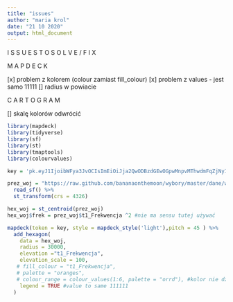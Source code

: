 ```yaml
---
title: "issues"
author: "maria krol"
date: "21 10 2020"
output: html_document
---
```


################ I S S U E S  T O  S O L V E / F I X #############


####### M A P D E C K ####### 

[x] problem z kolorem (colour zamiast fill_colour)
[x] problem z values - jest samo 11111
[] radius w powiacie

####### C A R T O G R A M ####### 

[] skalę kolorów odwrócić

```r

library(mapdeck)
library(tidyverse)
library(sf)
library(st)
library(tmaptools)
library(colourvalues)

key = 'pk.eyJ1IjoibWFya3JvOCIsImEiOiJja2QwODBzdGEwOGpwMnpvMThwdmFqZjNyIn0.BltIhc4-ZufZxHhOyUo30g'

prez_woj = "https://raw.github.com/bananaonthemoon/wybory/master/dane/wojewodztwa.gpkg" %>%
  read_sf() %>%
  st_transform(crs = 4326)

hex_woj = st_centroid(prez_woj)
hex_woj$frek = prez_woj$t1_Frekwencja ^2 #nie ma sensu tutej używać

mapdeck(token = key, style = mapdeck_style('light'),pitch = 45 ) %>%
  add_hexagon(
    data = hex_woj,
    radius = 30000,
    elevation ="t1_Frekwencja",
    elevation_scale = 100,
   # fill_colour = "t1_Frekwencja",
   # palette = "oranges",
   # colour_range = colour_values(1:6, palette = "orrd"), #kolor nie działa?
    legend = TRUE #value to same 111111
  )

```